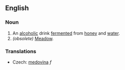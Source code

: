 ==English==

===Noun===
# An [[alcoholic]] drink [[fermented]] from [[honey]] and [[water]].
# ''(obsolete)'' [[Meadow]].

===Translations===

*Czech: [[medovina]] ''f''